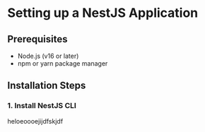 # Setting up a NestJS Application

## Prerequisites

- Node.js (v16 or later)
- npm or yarn package manager

## Installation Steps

### 1. Install NestJS CLI

heloeoooejijdfskjdf
